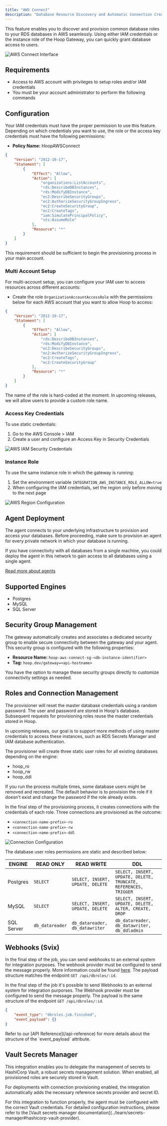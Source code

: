 ```yaml
---
title: "AWS Connect"
description: "Database Resource Discovery and Automatic Connection Creation."
---
```


This feature enables you to discover and provision common database roles to your RDS databases in AWS seamlessly.
Using either IAM credentials or the instance role of the Hoop Gateway, you can quickly grant database access to users.

<Frame>
  <img src="/images/integrations/aws-connect-1.jpg" alt="AWS Connect Interface" />
</Frame>

## Requirements

- Access to AWS account with privileges to setup roles and/or IAM credentials
- You must be your account administrator to perform the following commands

## Configuration

Your IAM credentials must have the proper permission to use this feature.
Depending on which credentials you want to use, the role or the access key credentials must have the following permissions:

- **Policy Name:** HoopAWSConnect

```json
{
    "Version": "2012-10-17",
    "Statement": [
        {
            "Effect": "Allow",
            "Action": [
                "organizations:ListAccounts",
                "rds:DescribeDBInstances",
                "rds:ModifyDBInstance",
                "ec2:DescribeSecurityGroups",
                "ec2:AuthorizeSecurityGroupIngress",
                "ec2:CreateSecurityGroup",
                "ec2:CreateTags",
                "iam:SimulatePrincipalPolicy",
                "sts:AssumeRole"
            ],
            "Resource": "*"
        }
    ]
}
```

This requirement should be sufficient to begin the provisioning process in your main account.

### Multi Account Setup

For multi-account setup, you can configure your IAM user to access resources across different accounts:

- Create the role `OrganizationAccountAccessRole` with the permissions below for each AWS account that you want to allow Hoop to access:

```json
{
    "Version": "2012-10-17",
    "Statement": [
        {
            "Effect": "Allow",
            "Action": [
                "rds:DescribeDBInstances",
                "rds:ModifyDBInstance",
                "ec2:DescribeSecurityGroups",
                "ec2:AuthorizeSecurityGroupIngress",
                "ec2:CreateTags",
                "ec2:CreateSecurityGroup"
            ],
            "Resource": "*"
        }
    ]
}
```

<Note>
    The name of the role is hard-coded at the moment. In upcoming releases, we will allow users to provide a custom role name.
</Note>

### Access Key Credentials

To use static credentials:
1. Go to the AWS Console > IAM
2. Create a user and configure an Access Key in Security Credentials

<Frame>
  <img src="/images/integrations/aws-connect-2.jpg" alt="AWS IAM Security Credentials" />
</Frame>

### Instance Role

To use the same instance role in which the gateway is running:
1. Set the environment variable `INTEGRATION_AWS_INSTANCE_ROLE_ALLOW=true`
2. When configuring the IAM credentials, set the region only before moving to the next page

<Frame>
  <img src="/images/integrations/aws-connect-3.png" alt="AWS Region Configuration" />
</Frame>

## Agent Deployment

The agent connects to your underlying infrastructure to provision and access your databases.
Before proceeding, make sure to provision an agent for every private network in which your database is running.

<Note>
    If you have connectivity with all databases from a single machine, you could deploy the agent in this network
    to gain access to all databases using a single agent.
</Note>

[Read more about agents](../concepts/agent)

## Supported Engines

- Postgres
- MySQL
- SQL Server

## Security Group Management

The gateway automatically creates and associates a dedicated security group to enable secure connectivity between the gateway and your agent.
This security group is configured with the following properties:

- **Resource Name:** `hoop-aws-connect-sg-<db-instance-identifier>`
- **Tag:** `hoop.dev/gateway=<api-hostname>`

You have the option to manage these security groups directly to customize connectivity settings as needed.

## Roles and Connection Management

The provisioner will reset the master database credentials using a random password.
The user and password are stored in Hoop's database. Subsequent requests for provisioning roles reuse the master credentials stored in Hoop.

<Note>
    In upcoming releases, our goal is to support more methods of using master credentials to access
    these instances, such as RDS Secrets Manager and IAM database authentication.
</Note>

The provisioner will create three static user roles for all existing databases depending on the engine:

- hoop_ro
- hoop_rw
- hoop_ddl

If you run the process multiple times, some database users might be removed and recreated.
The default behavior is to provision the role if it doesn't exist and change the password if the role already exists.

In the final step of the provisioning process, it creates connections with the credentials of each role.
Three connections are provisioned as the outcome:

- `<connection-name-prefix>-ro`
- `<connection-name-prefix>-rw`
- `<connection-name-prefix>-ddl`

<Frame>
  <img src="/images/integrations/aws-connect-4.png" alt="Connection Configuration" />
</Frame>

The database user roles permissions are static and described below:

| ENGINE   | READ ONLY | READ WRITE | DDL       |
| -------- | ----------| ---------- | --------- |
| Postgres | `SELECT`    | `SELECT, INSERT, UPDATE, DELETE` | `SELECT, INSERT, UPDATE, DELETE, TRUNCATE, REFERENCES, TRIGGER` |
| MySQL | `SELECT`    | `SELECT, INSERT, UPDATE, DELETE` | `SELECT, INSERT, UPDATE, DELETE, ALTER, CREATE, DROP` |
| SQL Server | `db_datareader`    | `db_datareader, db_datawriter` | `db_datareader, db_datawriter, db_ddladmin` |

## Webhooks (Svix)

In the final step of the job, you can send webhooks to an external system for integration purposes.
The webhook provider must be configured to send the message properly. More information could be found [here](./svix).
The payload structure matches the endpoint `GET /api/dbroles/:id`.

In the final step of the job it's possible to send Webhooks to an external system for integration purporses.
The Webhook provider must be configured to send the message properly. The payload is the same structure of the endpoint `GET /api/dbroles/:id`.

```json
{
    "event_type": "dbroles.job.finished",
    "event_payload": {}
}
```

<Note>
    Refer to our [API Reference](/api-reference) for more details about the structure of the `event_payload` attribute.
</Note>

## Vault Secrets Manager

This integration enables you to delegate the management of secrets to HashiCorp Vault, a robust secrets management solution.
When enabled, all provisioned roles are securely stored in Vault.

For deployments with connection provisioning enabled, the integration automatically adds the necessary reference secrets provider and secret ID.

<Note>
    For this integration to function properly, the agent must be configured with the correct Vault credentials.
    For detailed configuration instructions, please refer to the [Vault secrets manager documentation](../learn/secrets-manager#hashicorp-vault-provider).
</Note>